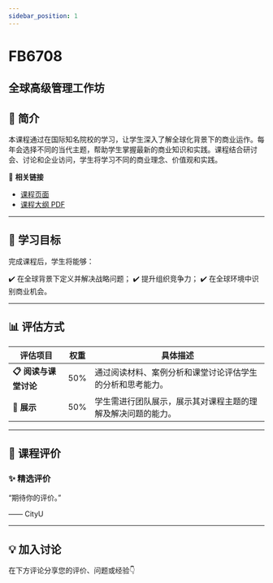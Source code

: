 ```yaml
---
sidebar_position: 1
---
```


# FB6708
## 全球高级管理工作坊

## **📘 简介**
本课程通过在国际知名院校的学习，让学生深入了解全球化背景下的商业运作。每年会选择不同的当代主题，帮助学生掌握最新的商业知识和实践。课程结合研讨会、讨论和企业访问，学生将学习不同的商业理念、价值观和实践。

🔗 **相关链接**
- [课程页面](https://www.cityu.edu.hk/catalogue/pg/202425/course/FB6708.htm)
- [课程大纲 PDF](https://www.cityu.edu.hk/catalogue/pg/202425/course/FB6708.pdf)

---

## **🎯 学习目标**

完成课程后，学生将能够：

✔️ 在全球背景下定义并解决战略问题；
✔️ 提升组织竞争力；
✔️ 在全球环境中识别商业机会。

---

## **📊 评估方式**

| **评估项目**            | **权重** | **具体描述**                                                                                     |
|-------------------------|---------|-----------------------------------------------------------------------------------------------|
| **📋 阅读与课堂讨论**    | 50%     | 通过阅读材料、案例分析和课堂讨论评估学生的分析和思考能力。                                         |
| **🎤 展示**             | 50%     | 学生需进行团队展示，展示其对课程主题的理解及解决问题的能力。                                       |

---

## **💬 课程评价**

### ✨ **精选评价**
<div className={commentStyles.commentBox}>
    <p className={commentStyles.commentText}>
        “期待你的评价。”
    </p>
    <p className={commentStyles.commentAuthor}>—— CityU</p>
</div>

---

## **💡 加入讨论**

在下方评论分享您的评价、问题或经验👇
<Utterances />